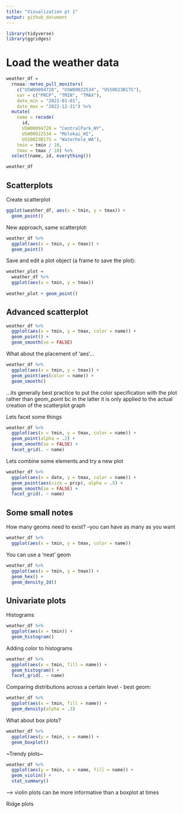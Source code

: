 ```yaml
---
title: "Visualization pt 1"
output: github_document
---
```


```r
library(tidyverse)
library(ggridges)
```

# Load the weather data 

```r

weather_df = 
  rnoaa::meteo_pull_monitors(
    c("USW00094728", "USW00022534", "USS0023B17S"),
    var = c("PRCP", "TMIN", "TMAX"), 
    date_min = "2021-01-01",
    date_max = "2022-12-31") %>% 
  mutate(
    name = recode(
      id, 
      USW00094728 = "CentralPark_NY", 
      USW00022534 = "Molokai_HI",
      USS0023B17S = "Waterhole_WA"),
    tmin = tmin / 10,
    tmax = tmax / 10) %>% 
  select(name, id, everything())

weather_df
```

## Scatterplots

Create scatterplot 

```r
ggplot(weather_df, aes(x = tmin, y = tmax)) +
  geom_point()
```

New approach, same scatterplot: 

```r
weather_df %>% 
  ggplot(aes(x = tmin, y = tmax)) +
  geom_point()
```

Save and edit a plot object (a frame to save the plot):

```r
weather_plot = 
  weather_df %>% 
  ggplot(aes(x = tmin, y = tmax))
  
weather_plot + geom_point()
```

## Advanced scatterplot

```r
weather_df %>% 
  ggplot(aes(x = tmin, y = tmax, color = name)) +
  geom_point() +
  geom_smooth(se = FALSE)  
```

What about the placement of 'aes'...

```r
weather_df %>% 
  ggplot(aes(x = tmin, y = tmax)) +
  geom_point(aes(color = name)) + 
  geom_smooth()
```

...its generally best practice to put the color specification with the plot rather than geom_point bc in the latter it is only applied to the actual creation of the scatterplot graph 

Lets facet some things 

```r
weather_df %>% 
  ggplot(aes(x = tmin, y = tmax, color = name)) +
  geom_point(alpha = .2) +
  geom_smooth(se = FALSE) +
  facet_grid(. ~ name)
```

Lets combine some elements and try a new plot 

```r
weather_df %>% 
  ggplot(aes(x = date, y = tmax, color = name)) +
  geom_point(aes(size = prcp), alpha = .5) + 
  geom_smooth(se = FALSE) +
  facet_grid(. ~ name)
```

## Some small notes

How many geoms need to exist? --you can have as many as you want

```r
weather_df %>% 
  ggplot(aes(x = tmin, y = tmax, color = name))
```

You can use a 'neat' geom 

```r
weather_df %>% 
  ggplot(aes(x = tmin, y = tmax)) +
  geom_hex() +
  geom_density_2d()
```

## Univariate plots 

Histograms

```r
weather_df %>% 
  ggplot(aes(x = tmin)) +
  geom_histogram() 
```

Adding color to histograms

```r
weather_df %>% 
  ggplot(aes(x = tmin, fill = name)) +
  geom_histogram() +
  facet_grid(. ~ name)
```

Comparing distributions across a certain level - best geom: 

```r
weather_df %>% 
  ggplot(aes(x = tmin, fill = name)) +
  geom_density(alpha = .3)
```

What about box plots?

```r
weather_df %>% 
  ggplot(aes(y = tmin, x = name)) +
  geom_boxplot()
```

~Trendy plots~

```r
weather_df %>% 
  ggplot(aes(y = tmin, x = name, fill = name)) +
  geom_violin() +
  stat_summary()
```
--> violin plots can be more informative than a boxplot at times

Ridge plots

```r

```

